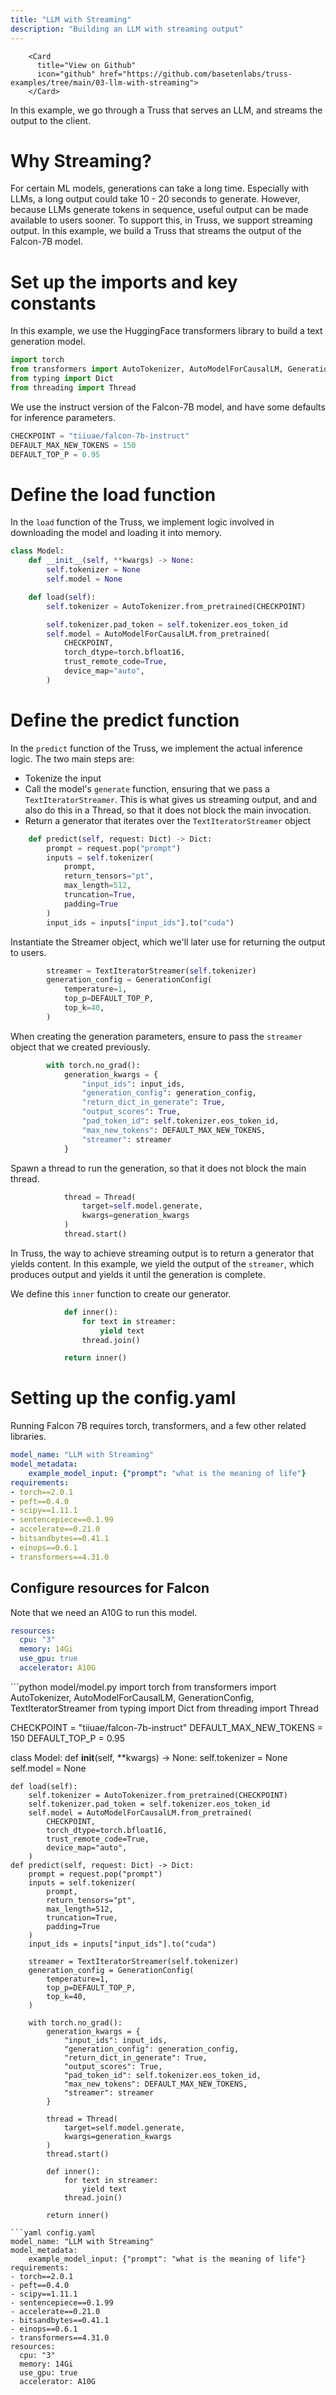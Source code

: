 ```yaml
---
title: "LLM with Streaming"
description: "Building an LLM with streaming output"
---
```



        <Card
          title="View on Github"
          icon="github" href="https://github.com/basetenlabs/truss-examples/tree/main/03-llm-with-streaming">
        </Card>

In this example, we go through a Truss that serves an LLM, and streams the output to the client.

# Why Streaming?

For certain ML models, generations can take a long  time. Especially with LLMs, a long output could take
10 - 20 seconds to generate. However, because LLMs generate tokens in sequence, useful output can be
made available to users sooner. To support this, in Truss, we support streaming output. In this example,
we build a Truss that streams the output of the Falcon-7B model.

# Set up the imports and key constants

In this example, we use the HuggingFace transformers library to build a text generation model.

```python model/model.py
import torch
from transformers import AutoTokenizer, AutoModelForCausalLM, GenerationConfig, TextIteratorStreamer
from typing import Dict
from threading import Thread

```
We use the instruct version of the Falcon-7B model, and have some defaults
for inference parameters.

```python model/model.py
CHECKPOINT = "tiiuae/falcon-7b-instruct"
DEFAULT_MAX_NEW_TOKENS = 150
DEFAULT_TOP_P = 0.95


```
# Define the load function

In the `load` function of the Truss, we implement logic
involved in downloading the model and loading it into memory.

```python model/model.py
class Model:
    def __init__(self, **kwargs) -> None:
        self.tokenizer = None
        self.model = None

    def load(self):
        self.tokenizer = AutoTokenizer.from_pretrained(CHECKPOINT)
```


```python model/model.py
        self.tokenizer.pad_token = self.tokenizer.eos_token_id
        self.model = AutoModelForCausalLM.from_pretrained(
            CHECKPOINT,
            torch_dtype=torch.bfloat16,
            trust_remote_code=True,
            device_map="auto",
        )
```
# Define the predict function

In the `predict` function of the Truss, we implement the actual
inference logic. The two main steps are:
* Tokenize the input
* Call the model's `generate` function, ensuring that we pass a
`TextIteratorStreamer`. This is what gives us streaming output, and
and also do this in a Thread, so that it does not block the main
invocation.
* Return a generator that iterates over the `TextIteratorStreamer` object

```python model/model.py
    def predict(self, request: Dict) -> Dict:
        prompt = request.pop("prompt")
        inputs = self.tokenizer(
            prompt,
            return_tensors="pt",
            max_length=512,
            truncation=True,
            padding=True
        )
        input_ids = inputs["input_ids"].to("cuda")

```
Instantiate the Streamer object, which we'll later use for
returning the output to users.

```python model/model.py
        streamer = TextIteratorStreamer(self.tokenizer)
        generation_config = GenerationConfig(
            temperature=1,
            top_p=DEFAULT_TOP_P,
            top_k=40,
        )

```
When creating the generation parameters, ensure to pass the `streamer` object
that we created previously.

```python model/model.py
        with torch.no_grad():
            generation_kwargs = {
                "input_ids": input_ids,
                "generation_config": generation_config,
                "return_dict_in_generate": True,
                "output_scores": True,
                "pad_token_id": self.tokenizer.eos_token_id,
                "max_new_tokens": DEFAULT_MAX_NEW_TOKENS,
                "streamer": streamer
            }

```
Spawn a thread to run the generation, so that it does not block the main
thread.

```python model/model.py
            thread = Thread(
                target=self.model.generate,
                kwargs=generation_kwargs
            )
            thread.start()

```
In Truss, the way to achieve streaming output is to return a generator
that yields content. In this example, we yield the output of the `streamer`,
which produces output and yields it until the generation is complete.

We define this `inner` function to create our generator.

```python model/model.py
            def inner():
                for text in streamer:
                    yield text
                thread.join()

            return inner()
```

# Setting up the config.yaml

Running Falcon 7B requires torch, transformers,
and a few other related libraries.

```yaml config.yaml
model_name: "LLM with Streaming"
model_metadata:
    example_model_input: {"prompt": "what is the meaning of life"}
requirements:
- torch==2.0.1
- peft==0.4.0
- scipy==1.11.1
- sentencepiece==0.1.99
- accelerate==0.21.0
- bitsandbytes==0.41.1
- einops==0.6.1
- transformers==4.31.0
```
## Configure resources for Falcon

Note that we need an A10G to run this model.

```yaml config.yaml
resources:
  cpu: "3"
  memory: 14Gi
  use_gpu: true
  accelerator: A10G
```

<RequestExample>
```python model/model.py
import torch
from transformers import AutoTokenizer, AutoModelForCausalLM, GenerationConfig, TextIteratorStreamer
from typing import Dict
from threading import Thread

CHECKPOINT = "tiiuae/falcon-7b-instruct"
DEFAULT_MAX_NEW_TOKENS = 150
DEFAULT_TOP_P = 0.95


class Model:
    def __init__(self, **kwargs) -> None:
        self.tokenizer = None
        self.model = None

    def load(self):
        self.tokenizer = AutoTokenizer.from_pretrained(CHECKPOINT)
        self.tokenizer.pad_token = self.tokenizer.eos_token_id
        self.model = AutoModelForCausalLM.from_pretrained(
            CHECKPOINT,
            torch_dtype=torch.bfloat16,
            trust_remote_code=True,
            device_map="auto",
        )
    def predict(self, request: Dict) -> Dict:
        prompt = request.pop("prompt")
        inputs = self.tokenizer(
            prompt,
            return_tensors="pt",
            max_length=512,
            truncation=True,
            padding=True
        )
        input_ids = inputs["input_ids"].to("cuda")

        streamer = TextIteratorStreamer(self.tokenizer)
        generation_config = GenerationConfig(
            temperature=1,
            top_p=DEFAULT_TOP_P,
            top_k=40,
        )

        with torch.no_grad():
            generation_kwargs = {
                "input_ids": input_ids,
                "generation_config": generation_config,
                "return_dict_in_generate": True,
                "output_scores": True,
                "pad_token_id": self.tokenizer.eos_token_id,
                "max_new_tokens": DEFAULT_MAX_NEW_TOKENS,
                "streamer": streamer
            }

            thread = Thread(
                target=self.model.generate,
                kwargs=generation_kwargs
            )
            thread.start()

            def inner():
                for text in streamer:
                    yield text
                thread.join()

            return inner()
```
```yaml config.yaml
model_name: "LLM with Streaming"
model_metadata:
    example_model_input: {"prompt": "what is the meaning of life"}
requirements:
- torch==2.0.1
- peft==0.4.0
- scipy==1.11.1
- sentencepiece==0.1.99
- accelerate==0.21.0
- bitsandbytes==0.41.1
- einops==0.6.1
- transformers==4.31.0
resources:
  cpu: "3"
  memory: 14Gi
  use_gpu: true
  accelerator: A10G
```
</RequestExample>
